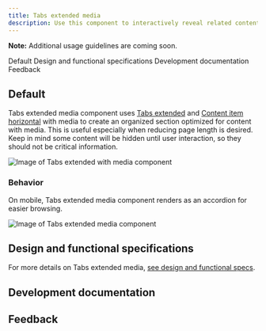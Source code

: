 ```yaml
---
title: Tabs extended media
description: Use this component to interactively reveal related content, or as a gateway to pages with more details.
---
```



<ComponentDescription name="Tabs extended media" type="layout" />

<InlineNotification>

**Note:** Additional usage guidelines are coming soon.

</InlineNotification>

<AnchorLinks>

<AnchorLink>Default</AnchorLink>
<AnchorLink>Design and functional specifications</AnchorLink>
<AnchorLink>Development documentation</AnchorLink>
<AnchorLink>Feedback</AnchorLink>

</AnchorLinks>

## Default

Tabs extended media component uses [Tabs extended](/components/tabs-extended) and [Content item horizontal](/components/content-item-horizontal) with media to create an organized section optimized for content with media. This is useful especially when reducing page length is desired. Keep in mind some content will be hidden until user interaction, so they should not be critical information.

<Row>
<Column colMd={8} colLg={12}>

![Image of Tabs extended with media component](../../images/component/tabs-extended-media/components--tabs-extended-media-1.jpg)


</Column>
</Row>

### Behavior

On mobile, Tabs extended media component renders as an accordion for easier browsing.

<Row>
<Column colMd={4} colLg={6}>

![Image of Tabs extended media component](../../images/component/tabs-extended-media/components--tabs-extended-media-2.jpg)

</Column>
</Row>

## Design and functional specifications

For more details on Tabs extended media, <a href="https://ibm.box.com/s/3sun8lo3gu2b4uaa4oxgpxrqit1m7t6i" target="_blank" rel="noreferrer noopener nofollow">see design and functional specs</a>.

## Development documentation

<ComponentStatus name="Tabs extended media" type="layout" />

## Feedback

<ComponentFeedback />
